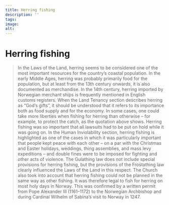 ```yaml
---
title: Herring fishing
description: ''
tags:
image: 
alt: 
---
```



# Herring fishing

<Blockquote
    quote='“If people go herring fishing, one can, without penalty, lay [the catch] both on fields and meadows and anywhere one wants.”' 
    footer='Land Tenancy section, chapter 48' />

<Spacer height={40}/>
<Container stil="initial side">
    In the Laws of the Land, herring seems to be considered one of the most important resources for the country’s coastal population. In the early Middle Ages, herring was probably primarily food for the population, but at least from the 13th century onwards, it is also documented as merchandise. In the 14th century, herring imported by Norwegian merchant ships is frequently mentioned in English customs registers. When the Land Tenancy section describes herring as “God’s gifts”, it should be understood that it refers to its importance both as food supply and for the economy. In some cases, one could take more liberties when fishing for herring than otherwise – for example, to protect the catch, as the quotation above shows. Herring fishing was so important that all lawsuits had to be put on hold while it was going on. In the Human Inviolability section, herring fishing is highlighted as one of the cases in which it was particularly important that people kept peace with each other – on a par with the Christmas and Easter holidays, weddings, thing assemblies, and mass levy expeditions – and double fines were to be imposed for fighting and other acts of violence. The Gulathing law does not include special provisions for herring fishing, but the provisions of the Frostathing law clearly influenced the Laws of the Land in this respect. The Church also took into account that herring fishing could not be planned in the same way as other fishing. It was therefore legal to fish for herring on most holy days in Norway. This was confirmed by a written permit from Pope Alexander III (1161–1172) to the Norwegian Archbishop and during Cardinal Wilhelm of Sabina’s visit to Norway in 1247.
</Container>